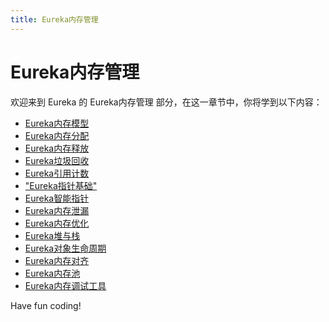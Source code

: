 ```yaml
---
title: Eureka内存管理
---
```


# Eureka内存管理

欢迎来到 Eureka 的 Eureka内存管理 部分，在这一章节中，你将学到以下内容：

- [Eureka内存模型](./0-eureka-memory-model.mdx)
- [Eureka内存分配](./1-eureka-memory-allocation.mdx)
- [Eureka内存释放](./2-eureka-memory-release.mdx)
- [Eureka垃圾回收](./3-eureka-garbage-collection.mdx)
- [Eureka引用计数](./4-eureka-reference-counting.mdx)
- ["Eureka指针基础"](./5-eureka-pointer-basics.mdx)
- [Eureka智能指针](./6-eureka-smart-pointer.mdx)
- [Eureka内存泄漏](./7-eureka-memory-leak.mdx)
- [Eureka内存优化](./8-eureka-memory-optimization.mdx)
- [Eureka堆与栈](./9-eureka-heap-and-stack.mdx)
- [Eureka对象生命周期](./10-eureka-object-life-cycle.mdx)
- [Eureka内存对齐](./11-eureka-memory-alignment.mdx)
- [Eureka内存池](./12-eureka-memory-pool.mdx)
- [Eureka内存调试工具](./13-eureka-memory-debugging-tool.mdx)

Have fun coding!